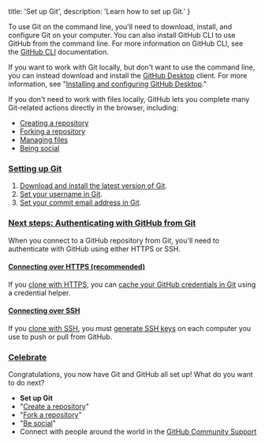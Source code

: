 
  title: 'Set up Git',
  description: 'Learn how to set up Git.'
}

To use Git on the command line, you'll need to download, install, and configure Git on your computer. You can also install GitHub CLI to use GitHub from the command line. For more information on GitHub CLI, see the [GitHub CLI](https://cli.github.com/manual/) documentation.

If you want to work with Git locally, but don't want to use the command line, you can instead download and install the [GitHub Desktop](https://desktop.github.com/) client. For more information, see "[Installing and configuring GitHub Desktop](/en/desktop/installing-and-configuring-github-desktop)."

If you don't need to work with files locally, GitHub lets you complete many Git-related actions directly in the browser, including:

- [Creating a repository](/en/articles/create-a-repo)
- [Forking a repository](/en/articles/fork-a-repo)
- [Managing files](/en/articles/managing-files-on-github)
- [Being social](/en/articles/be-social)

### [Setting up Git](/en/github/getting-started-with-github/set-up-git#setting-up-git)

1.  [Download and install the latest version of Git](https://git-scm.com/downloads).
2.  [Set your username in Git](/en/articles/setting-your-username-in-git).
3.  [Set your commit email address in Git](/en/articles/setting-your-commit-email-address).

### [Next steps: Authenticating with GitHub from Git](/en/github/getting-started-with-github/set-up-git#next-steps-authenticating-with-github-from-git)

When you connect to a GitHub repository from Git, you'll need to authenticate with GitHub using either HTTPS or SSH.

#### [Connecting over HTTPS (recommended)](/en/github/getting-started-with-github/set-up-git#connecting-over-https-recommended)

If you [clone with HTTPS](/en/articles/which-remote-url-should-i-use/#cloning-with-https-urls), you can [cache your GitHub credentials in Git](/en/github/using-git/caching-your-github-credentials-in-git) using a credential helper.

#### [Connecting over SSH](/en/github/getting-started-with-github/set-up-git#connecting-over-ssh)

If you [clone with SSH](/en/articles/which-remote-url-should-i-use#cloning-with-ssh-urls), you must [generate SSH keys](/en/articles/generating-a-new-ssh-key-and-adding-it-to-the-ssh-agent) on each computer you use to push or pull from GitHub.

### [Celebrate](/en/github/getting-started-with-github/set-up-git#celebrate)

Congratulations, you now have Git and GitHub all set up! What do you want to do next?

- **Set up Git**
- "[Create a repository](/en/articles/create-a-repo)"
- "[Fork a repository](/en/articles/fork-a-repo)"
- "[Be social](/en/articles/be-social)"
- Connect with people around the world in the [GitHub Community Support](https://github.community/)

